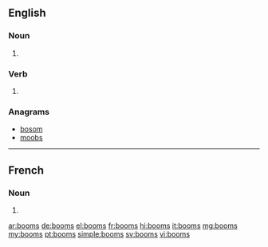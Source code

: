 {{also|Booms}}
==English==

===Noun===
{{head|en|noun plural form}}

# {{plural of|boom|lang=en}}

===Verb===
{{head|en|verb form}}

# {{en-third-person singular of|boom}}

===Anagrams===
* [[bosom#English|bosom]]
* [[moobs#English|moobs]]

----

==French==

===Noun===
{{head|fr|noun plural form|g=m}}

# {{plural of|boom|lang=fr}}
{{rfc-auto}}

[[ar:booms]]
[[de:booms]]
[[el:booms]]
[[fr:booms]]
[[hi:booms]]
[[it:booms]]
[[mg:booms]]
[[my:booms]]
[[pt:booms]]
[[simple:booms]]
[[sv:booms]]
[[vi:booms]]